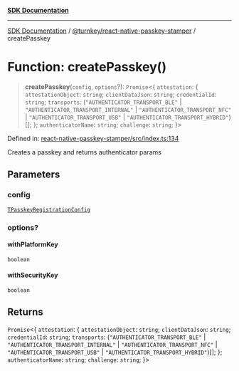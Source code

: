[**SDK Documentation**](../../../README.mdx)

***

[SDK Documentation](../../../packages.mdx) / [@turnkey/react-native-passkey-stamper](../README.mdx) / createPasskey

# Function: createPasskey()

> **createPasskey**(`config`, `options`?): `Promise`\<\{ `attestation`: \{ `attestationObject`: `string`; `clientDataJson`: `string`; `credentialId`: `string`; `transports`: (`"AUTHENTICATOR_TRANSPORT_BLE"` \| `"AUTHENTICATOR_TRANSPORT_INTERNAL"` \| `"AUTHENTICATOR_TRANSPORT_NFC"` \| `"AUTHENTICATOR_TRANSPORT_USB"` \| `"AUTHENTICATOR_TRANSPORT_HYBRID"`)[]; \}; `authenticatorName`: `string`; `challenge`: `string`; \}\>

Defined in: [react-native-passkey-stamper/src/index.ts:134](https://github.com/tkhq/sdk/blob/3a88af7d1d927c6022706911d6af0f92f1440e00/packages/react-native-passkey-stamper/src/index.ts#L134)

Creates a passkey and returns authenticator params

## Parameters

### config

[`TPasskeyRegistrationConfig`](../type-aliases/TPasskeyRegistrationConfig.mdx)

### options?

#### withPlatformKey

`boolean`

#### withSecurityKey

`boolean`

## Returns

`Promise`\<\{ `attestation`: \{ `attestationObject`: `string`; `clientDataJson`: `string`; `credentialId`: `string`; `transports`: (`"AUTHENTICATOR_TRANSPORT_BLE"` \| `"AUTHENTICATOR_TRANSPORT_INTERNAL"` \| `"AUTHENTICATOR_TRANSPORT_NFC"` \| `"AUTHENTICATOR_TRANSPORT_USB"` \| `"AUTHENTICATOR_TRANSPORT_HYBRID"`)[]; \}; `authenticatorName`: `string`; `challenge`: `string`; \}\>
